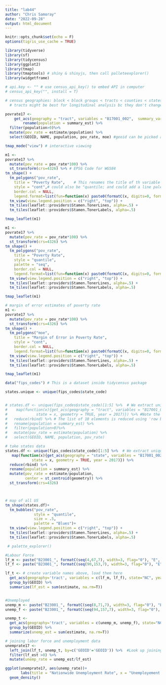```yaml
---
title: "lab44"
author: "Chris Samoray"
date: "2022-09-28"
output: html_document
---
```


```r
knitr::opts_chunk$set(echo = F)
options(tigris_use_cache = TRUE)

library(tidyverse)
library(sf)
library(tidycensus)
library(ggplot2)
library(tmap)
library(tmaptools) # shiny & shinyjs, then call palleteexplorer()
library(widgetframe)
```

```r
# api.key <- "" # use census_api_key() to embed API in computer
# census_api_key("", install = T)

# census geographies: block < block groups < tracts < counties < states < divisions < regions
  # tracts might be best for longitudinal analysis bc they don't change very much, but they do change. Counties are more stable
```

```r
povrate17 <- 
    get_acs(geography = "tract", variables = "B17001_002",  summary_var = 'B17001_001',state = "NC", geometry = TRUE, year = 2017) %>%
        rename(population = summary_est) %>%
  filter(population>0)%>%
  mutate(pov_rate = estimate/population) %>% 
  select(GEOID, NAME, population, pov_rate, moe) #geoid can be picked apart to determine census geography
```

```r
tmap_mode("view") # interactive viewing

m1 <-
povrate17 %>%
  mutate(pov_rate = pov_rate*100) %>%
  st_transform(crs=4326) %>% # EPSG Code for WGS84
tm_shape() +
  tm_polygons("pov_rate",
    title = "Poverty Rate",    # This renames the title of th variable in the legend.
    style = "cont",# could also be "quantile; and could add a line palette = "seq"
    border.col = NULL,
    legend.format=list(fun=function(x) paste0(formatC(x, digits=0, format="f"), "%"))) + # This formats the numbers in the legend
  tm_view(view.legend.position = c("right", "top")) +
  tm_tiles(leaflet::providers$Stamen.TonerLines, alpha=.5) +
  tm_tiles(leaflet::providers$Stamen.TonerLabels, alpha=.5)

tmap_leaflet(m1)

m1 <- 
povrate17 %>%
  mutate(pov_rate = pov_rate*100) %>%
  st_transform(crs=4326) %>%
tm_shape() +
  tm_polygons("pov_rate",
    title = "Poverty Rate",
    style = "quantile",
    palette = "seq",
    border.col = NULL,
    legend.format=list(fun=function(x) paste0(formatC(x, digits=0, format="f"), "%"))) + # This formats the numbers in the legend
  tm_view(view.legend.position = c("right", "top")) +
  tm_tiles(leaflet::providers$Stamen.TonerLines, alpha=.5) +
  tm_tiles(leaflet::providers$Stamen.TonerLabels, alpha=.5)

tmap_leaflet(m1)
```

```r

# margin of error estimates of poverty rate
m1 <- 
povrate17 %>%
  mutate(pov_rate = pov_rate*100) %>%
  st_transform(crs=4326) %>%
tm_shape() +
  tm_polygons("moe",
    title = "Margin of Error in Poverty Rate",
    style = "cont",
    border.col = NULL,
    legend.format=list(fun=function(x) paste0(formatC(x, digits=0, format="f"), "%"))) + # This formats the numbers in the legend
  tm_view(view.legend.position = c("right", "top")) +
  tm_tiles(leaflet::providers$Stamen.TonerLines, alpha=.5) +
  tm_tiles(leaflet::providers$Stamen.TonerLabels, alpha=.5)

tmap_leaflet(m1)
```

```r
data("fips_codes") # This is a dataset inside tidycensus package

states.unique <- unique(fips_codes$state_code)


# states.df <- unique(fips_codes$state_code)[1:5] %>%  # We extract unique state FIPS codes and subset the first 10 
#    map(function(x){get_acs(geography = "tract", variables = "B17001_002",  summary_var = 'B17001_001',
#             state = x, geometry = TRUE, year = 2017)}) %>% #Note the use of argument x. We are simply applying the custom built function for each of the 10 states
#   reduce(rbind) %>% # The list of 10 elements is reduced using 'row binding' to create one single tibble. read up on these map and reduce functions in purrr. They are key to functional programming paradigm
#   rename(population = summary_est) %>%
#   filter(population>0)%>%
#   mutate(pov_rate = estimate/population) %>%
#   select(GEOID, NAME, population, pov_rate) 

# take states data
states.df <- unique(fips_codes$state_code)[1:5] %>%  # We extract unique state FIPS codes and subset the first 10 
   map(function(x){get_acs(geography = "state", variables = "B17001_002",  summary_var = 'B17001_001',
            state = x, geometry = TRUE, year = 2017)}) %>% 
  reduce(rbind) %>%
  rename(population = summary_est) %>% 
  mutate(pov_rate = estimate/population,
         center = st_centroid(geometry)) %>% 
  st_transform(crs=4326)



# map of all US
tm_shape(states.df)+
  tm_bubbles("pov_rate",
             style = "quantile",
             size = .5, 
             palette = "Blues")+
  tm_view(view.legend.position = c("right", "top")) +
  tm_tiles(leaflet::providers$Stamen.TonerLines, alpha=.5) +
  tm_tiles(leaflet::providers$Stamen.TonerLabels, alpha=.5)

 # palette_explorer()

```

```r
#Labour Force
lf_m <- paste("B23001_", formatC(seq(4,67,7), width=3, flag="0"), "E", sep="") # Males. Check to make sure these are indeed the variables representing the labour force for men in different age categories
lf_f <- paste("B23001_", formatC(seq(90,153,7), width=3, flag="0"), "E", sep="") # Females

lf_t <- # create variable names above, load them here
  get_acs(geography='tract', variables = c(lf_m, lf_f), state="NC", year=2017)%>% 
  group_by(GEOID) %>%
  summarize(lf_est = sum(estimate, na.rm=T))


#Unemployed
unemp_m <- paste("B23001_", formatC(seq(8,71,7), width=3, flag="0"), "E", sep="")
unemp_f <- paste("B23001_", formatC(seq(94,157,7), width=3, flag="0"), "E", sep="")

unemp_t <- 
  get_acs(geography='tract', variables = c(unemp_m, unemp_f), state="NC", year=2017)%>%
  group_by(GEOID) %>%
  summarize(unemp_est = sum(estimate, na.rm=T))

# joining labor force and unemployment data
unemprate17 <-
  left_join(lf_t, unemp_t, by=c('GEOID'='GEOID')) %>%  #Look up joining tables. It is incredibly useful to merge data
  filter(lf_est >0) %>%
  mutate(unemp_rate = unemp_est/lf_est)
```

```r
ggplot(unemprate17, aes(unemp_rate))+
       labs(title = "Nationwide Unemployment Rate", x = "Unemployement Rate")+
  geom_density()
```

